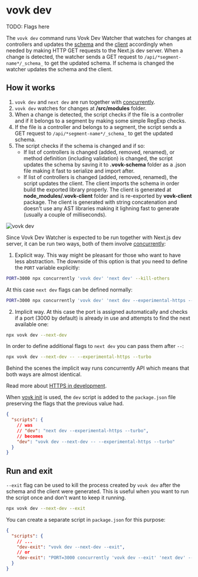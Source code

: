 
# vovk dev

TODO: Flags here

The `vovk dev` command runs Vovk Dev Watcher that watches for changes at controllers and updates the [schema](/schema) and the [client](/client) accordingly when needed by making HTTP GET requests to the Next.js dev server. When a change is detected, the watcher sends a GET request to `/api/*segment-name*/_schema_` to get the updated schema. If schema is changed the watcher updates the schema and the client.

## How it works

1. `vovk dev` and `next dev` are run together with [concurrently](https://www.npmjs.com/package/concurrently).
2. `vovk dev` watches for changes at **/src/modules** folder.
3. When a change is detected, the script checks if the file is a controller and if it belongs to a segment by making some simple RegExp checks.
4. If the file is a controller and belongs to a segment, the script sends a GET request to `/api/*segment-name*/_schema_` to get the updated schema.
5. The script checks if the schema is changed and if so:
   - If list of controllers is changed (added, removed, renamed), or method definition (including validation) is changed, the script updates the schema by saving it to **.vovk-schema** folder as a .json file making it fast to serialize and import after.
   - If list of controllers is changed (added, removed, renamed), the script updates the client. The client imports the schema in order build the exported library properly. The client is generated at **node_modules/.vovk-client** folder and is re-exported by **vovk-client** package. The client is generated with string concatenation and doesn't use any AST libraries making it lighning fast to generate (usually a couple of milliseconds).

<Image src={devSvg} alt="vovk dev" className="dark:invert" />

Since Vovk Dev Watcher is expected to be run together with Next.js dev server, it can be run two ways, both of them involve [concurrently](https://www.npmjs.com/package/concurrently):

1. Explicit way. This way might be pleasant for those who want to have less abstraction. The downside of this option is that you need to define the `PORT` variable explicitly:

```sh
PORT=3000 npx concurrently 'vovk dev' 'next dev' --kill-others
```

At this case `next dev` flags can be defined normally:

```sh
PORT=3000 npx concurrently 'vovk dev' 'next dev --experimental-https --turbo' --kill-others
```

2. Implicit way. At this case the port is assigned automatically and checks if a port (3000 by default) is already in use and attempts to find the next available one:

```sh
npx vovk dev --next-dev
```

In order to define additional flags to `next dev` you can pass them after `--`:

```sh
npx vovk dev --next-dev -- --experimental-https --turbo
```

Behind the scenes the implicit way runs concurrently API which means that both ways are almost identical.

Read more about [HTTPS in development](/dev-https).

When [vovk init](/cli/init) is used, the `dev` script is added to the `package.json` file preserving the flags that the previous value had.

```json
{
  "scripts": {
    // was
    // "dev": "next dev --experimental-https --turbo",
    // becomes
    "dev": "vovk dev --next-dev -- --experimental-https --turbo"
  }
}
```

## Run and exit

`--exit` flag can be used to kill the process created by `vovk dev` after the schema and the client were generated. This is useful when you want to run the script once and don't want to keep it running.

```sh
npx vovk dev --next-dev --exit
```

You can create a separate script in `package.json` for this purpose:

```json
{
  "scripts": {
    // ...
    "dev-exit": "vovk dev --next-dev --exit",
    // or
    "dev-exit": "PORT=3000 concurrently 'vovk dev --exit' 'next dev' --kill-others"
  }
}
```
